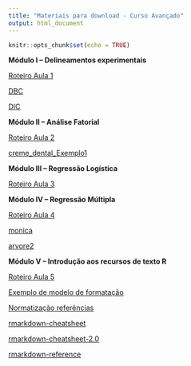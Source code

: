 ```yaml
---
title: "Materiais para download - Curso Avançado"
output: html_document
---
```


```r
knitr::opts_chunk$set(echo = TRUE)
```

**Módulo I – Delineamentos experimentais**

[Roteiro Aula 1](https://github.com/Smolski/softwarelivrer/blob/master/avancado/delineamentos_experimentais.pdf)

[DBC](https://github.com/Smolski/softwarelivrer/blob/master/avancado/dbc.xls)

[DIC](https://github.com/Smolski/softwarelivrer/blob/master/avancado/dic.xls)

**Módulo II – Análise Fatorial**

[Roteiro Aula 2](https://github.com/Smolski/softwarelivrer/blob/master/avancado/analise_fatorial1.pdf)

[creme_dental_Exemplo1](https://github.com/Smolski/softwarelivrer/blob/master/avancado/creme_dental_exemplo1.xlsx)

**Módulo III – Regressão Logística**

[Roteiro Aula 3](https://github.com/Smolski/softwarelivrer/blob/master/avancado/reg_logistica3.pdf)

**Módulo IV – Regressão Múltipla**

[Roteiro Aula 4](https://github.com/Smolski/softwarelivrer/blob/master/avancado/modulo-4-modelos-de-regressc3a3o-curso-avanc3a7ado.pdf)

[monica](https://github.com/Smolski/softwarelivrer/blob/master/avancado/monica.xls)

[arvore2](https://github.com/Smolski/softwarelivrer/blob/master/avancado/arvore2.xlsx)

**Módulo V – Introdução aos recursos de texto R**

[Roteiro Aula 5](https://github.com/Smolski/softwarelivrer/blob/master/avancado/modulo_i_ferramentas_de_texto1.pdf)

[Exemplo de modelo de formatação](https://github.com/Smolski/softwarelivrer/blob/master/avancado/modelo.docx)

[Normatização referências](https://github.com/citation-style-language/styles)

[rmarkdown-cheatsheet](https://github.com/Smolski/softwarelivrer/blob/master/avancado/rmarkdown-cheatsheet.pdf)

[rmarkdown-cheatsheet-2.0](https://github.com/Smolski/softwarelivrer/blob/master/avancado/rmarkdown-cheatsheet-2-0.pdf)

[rmarkdown-reference](https://github.com/Smolski/softwarelivrer/blob/master/avancado/rmarkdown-reference.pdf)